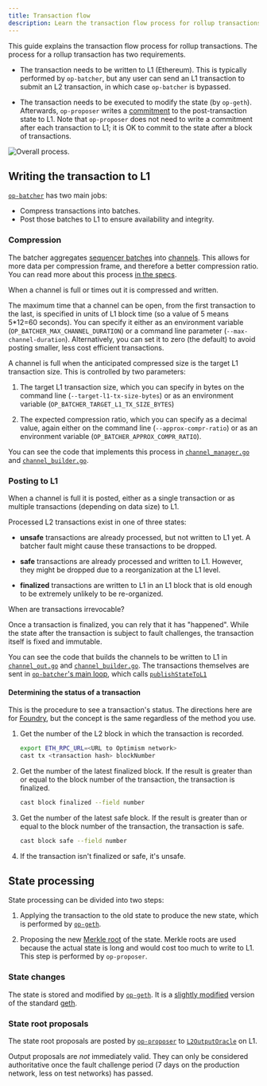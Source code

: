 ```yaml
---
title: Transaction flow
description: Learn the transaction flow process for rollup transactions.
---
```


This guide explains the transaction flow process for rollup transactions. The process for a rollup transaction has two requirements.

*   The transaction needs to be written to L1 (Ethereum).
    This is typically performed by `op-batcher`, but any user can send an L1 transaction to submit an L2 transaction, in which case `op-batcher` is bypassed.

*   The transaction needs to be executed to modify the state (by `op-geth`).
    Afterwards, `op-proposer` writes a [commitment](https://en.wikipedia.org/wiki/Commitment_scheme) to the post-transaction state to L1.
    Note that `op-proposer` does not need to write a commitment after each transaction to L1; it is OK to commit to the state after a block of transactions.

![Overall process.](/public/img/op-stack/protocol/transaction-flow-dark-mode.svg)

## Writing the transaction to L1

[`op-batcher`](https://github.com/ethereum-optimism/optimism/tree/v1.1.4/op-batcher) has two main jobs:

*   Compress transactions into batches.
*   Post those batches to L1 to ensure availability and integrity.

### Compression

The batcher aggregates [sequencer batches](https://specs.optimism.io/glossary.html?utm_source=op-docs&utm_medium=docs#sequencer-batch) into [channels](https://specs.optimism.io/glossary.html?utm_source=op-docs&utm_medium=docs#channel).
This allows for more data per compression frame, and therefore a better compression ratio.
You can read more about this process [in the specs](https://specs.optimism.io/protocol/derivation.html?utm_source=op-docs&utm_medium=docs#batch-submission).

When a channel is full or times out it is compressed and written.

The maximum time that a channel can be open, from the first transaction to the last, is specified in units of L1 block time (so a value of 5 means 5\*12=60 seconds).
You can specify it either as an environment variable (`OP_BATCHER_MAX_CHANNEL_DURATION`) or a command line parameter (`--max-channel-duration`).
Alternatively, you can set it to zero (the default) to avoid posting smaller, less cost efficient transactions.

A channel is full when the anticipated compressed size is the target L1 transaction size.
This is controlled by two parameters:

1.  The target L1 transaction size, which you can specify in bytes on the command line (`--target-l1-tx-size-bytes`) or as an environment variable (`OP_BATCHER_TARGET_L1_TX_SIZE_BYTES`)

2.  The expected compression ratio, which you can specify as a decimal value, again either on the command line (`--approx-compr-ratio`) or as an environment variable (`OP_BATCHER_APPROX_COMPR_RATIO`).

You can see the code that implements this process in [`channel_manager.go`](https://github.com/ethereum-optimism/optimism/blob/233ede59d16cb01bdd8e7ff662a153a4c3178bdd/op-batcher/batcher/channel_manager.go) and [`channel_builder.go`](https://github.com/ethereum-optimism/optimism/blob/233ede59d16cb01bdd8e7ff662a153a4c3178bdd/op-batcher/batcher/channel_builder.go).

### Posting to L1

When a channel is full it is posted, either as a single transaction or as multiple transactions (depending on data size) to L1.

Processed L2 transactions exist in one of three states:

*   **unsafe** transactions are already processed, but not written to L1 yet.
    A batcher fault might cause these transactions to be dropped.

*   **safe** transactions are already processed and written to L1.
    However, they might be dropped due to a reorganization at the L1 level.

*   **finalized** transactions are written to L1 in an L1 block that is old enough to be extremely unlikely to be re-organized.

<Info>
  When are transactions irrevocable?

  Once a transaction is finalized, you can rely that it has "happened".
  While the state after the transaction is subject to fault challenges, the transaction itself is fixed and immutable.
</Info>

You can see the code that builds the channels to be written to L1 in [`channel_out.go`](https://github.com/ethereum-optimism/optimism/blob/233ede59d16cb01bdd8e7ff662a153a4c3178bdd/op-node/rollup/derive/channel_out.go) and [`channel_builder.go`](https://github.com/ethereum-optimism/optimism/blob/233ede59d16cb01bdd8e7ff662a153a4c3178bdd/op-node/rollup/derive/channel_out.go).
The transactions themselves are sent in [`op-batcher`'s main loop](https://github.com/ethereum-optimism/optimism/blob/915036aaa7eba7ee2ce290be90f78bb35df8d066/op-batcher/batcher/driver.go#L284-L299), which calls [`publishStateToL1`](https://github.com/ethereum-optimism/optimism/blob/915036aaa7eba7ee2ce290be90f78bb35df8d066/op-batcher/batcher/driver.go#L303-L344)

#### Determining the status of a transaction

This is the procedure to see a transaction's status.
The directions here are for [Foundry](https://book.getfoundry.sh/), but the concept is the same regardless of the method you use.

1.  Get the number of the L2 block in which the transaction is recorded.

    ```sh
    export ETH_RPC_URL=<URL to Optimism network>
    cast tx <transaction hash> blockNumber
    ```

2.  Get the number of the latest finalized block.
    If the result is greater than or equal to the block number of the transaction, the transaction is finalized.

    ```sh
    cast block finalized --field number
    ```

3.  Get the number of the latest safe block.
    If the result is greater than or equal to the block number of the transaction, the transaction is safe.

    ```sh
    cast block safe --field number
    ```

4.  If the transaction isn't finalized or safe, it's unsafe.

## State processing

State processing can be divided into two steps:

1.  Applying the transaction to the old state to produce the new state, which is performed by [`op-geth`](https://github.com/ethereum-optimism/op-geth).

2.  Proposing the new [Merkle root](https://en.wikipedia.org/wiki/Merkle_tree) of the state.
    Merkle roots are used because the actual state is long and would cost too much to write to L1.
    This step is performed by `op-proposer`.

### State changes

The state is stored and modified by [`op-geth`](https://github.com/ethereum-optimism/op-geth).
It is a [slightly modified](https://op-geth.optimism.io/) version of the standard [geth](https://geth.ethereum.org/).

### State root proposals

The state root proposals are posted by [`op-proposer`](https://github.com/ethereum-optimism/optimism/tree/v1.1.4/op-proposer) to [`L2OutputOracle`](https://github.com/ethereum-optimism/optimism/blob/233ede59d16cb01bdd8e7ff662a153a4c3178bdd/packages/contracts-bedrock/contracts/L1/L2OutputOracle.sol) on L1.

Output proposals are *not* immediately valid.
They can only be considered authoritative once the fault challenge period (7 days on the production network, less on test networks) has passed.
